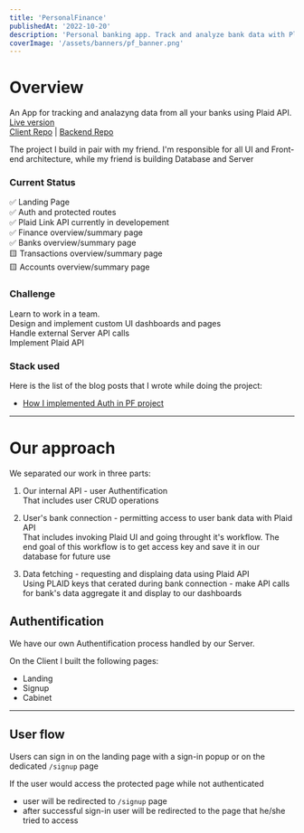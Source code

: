 ```yaml
---
title: 'PersonalFinance'
publishedAt: '2022-10-20'
description: 'Personal banking app. Track and analyze bank data with Plaid API'
coverImage: '/assets/banners/pf_banner.png'
---
```



# Overview

An App for tracking and analazyng data from all your banks using Plaid API.\
[Live version](https://pf-bank.vercel.app/)\
[Client Repo](https://github.com/useinov12/pf-client) | [Backend Repo](https://github.com/kalinchenko23/personal_finance_tracker)


The project I build in pair with my friend. 
I'm responsible for all UI and Front-end architecture, 
while my friend is building Database and Server


### Current Status

✅ Landing Page\
✅ Auth and protected routes\
✅ Plaid Link API currently in developement\
✅ Finance overview/summary page\
✅ Banks overview/summary page\
🟨 Transactions overview/summary page\
🟨 Accounts overview/summary page

### Challenge

Learn to work in a team.\
Design and implement custom UI dashboards and pages\
Handle external Server API calls\
Implement Plaid API

### Stack used

<blockquote className="with-icons">
  <div className="not-prose mt-2 text-4xl">
    <TechIcons techs={['react', 'nextjs', 'typescript', 'tailwindcss']} />
  </div>
</blockquote>

Here is the list of the blog posts that I wrote while doing the project:

- [How I implemented Auth in PF project](https://ruslan-useinov.com/blog/how-auth)


---
# Our approach

We separated our work in three parts:

1. Our internal API - user Authentification\
  That includes user CRUD operations

2. User's bank connection - permitting access to user bank data with Plaid API\
  That includes invoking Plaid UI and going throught it's workflow. 
  The end goal of this workflow is to get access key and save it in our database for future use

3. Data fetching - requesting and displaing data using Plaid API\
  Using PLAID keys that cerated during bank connection - 
  make API calls for bank's data aggregate it and  display to our dashboards


## Authentification

We have our own Authentification process handled by our Server. 

On the Client I built the following pages:
 - Landing
 - Signup
 - Cabinet
---

## User flow
Users can sign in on the landing page with a sign-in popup or on the dedicated `/signup` page

If the user would access the protected page while not authenticated
  * user will be redirected to `/signup` page
  * after successful sign-in user will be redirected to the page that he/she tried to access
